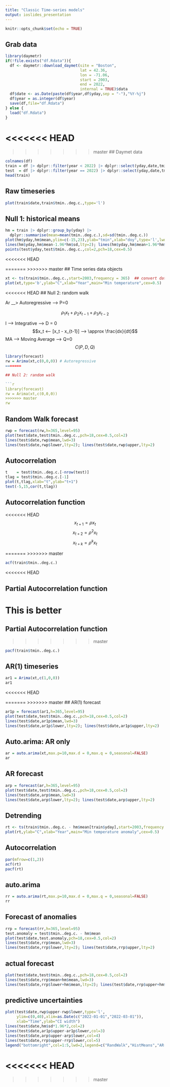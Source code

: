 ```yaml
---
title: "Classic Time-series models"
output: ioslides_presentation
---
```


```r
knitr::opts_chunk$set(echo = TRUE)
```

## Grab data

```r
library(daymetr)
if(!file.exists("df.Rdata")){
  df <- daymetr::download_daymet(site = "Boston",
                                 lat = 42.36,
                                 lon = -71.06,
                                 start = 2003,
                                 end = 2022,
                                 internal = TRUE)$data
  df$date <- as.Date(paste(df$year,df$yday,sep = "-"),"%Y-%j")
  df$year = as.integer(df$year)
  save(df,file="df.Rdata")
} else {
  load("df.Rdata")
}
```

<<<<<<< HEAD
=======

>>>>>>> master
## Daymet data

```r
colnames(df)
train = df |> dplyr::filter(year < 2022) |> dplyr::select(yday,date,tmin..deg.c.)
test  = df |> dplyr::filter(year == 2022) |> dplyr::select(yday,date,tmin..deg.c.)
head(train)
```

## Raw timeseries

```r
plot(train$date,train$tmin..deg.c.,type='l')
```

## Null 1: historical means

```r
hm = train |> dplyr::group_by(yday) |>
  dplyr::summarise(mean=mean(tmin..deg.c.),sd=sd(tmin..deg.c.))
plot(hm$yday,hm$mean,ylim=c(-15,23),ylab="tmin",xlab="doy",type='l',lwd=3)
lines(hm$yday,hm$mean-1.96*hm$sd,lty=2); lines(hm$yday,hm$mean+1.96*hm$sd,lty=2)
points(test$yday,test$tmin..deg.c.,col=2,pch=18,cex=0.5)
```
<<<<<<< HEAD

=======
>>>>>>> master
## Time series data objects

```r
xt <- ts(train$tmin..deg.c.,start=2003,frequency = 365)  ## convert data to a time series object
plot(xt,type='b',ylab="C",xlab="Year",main="Min temperature",cex=0.5)
```

<<<<<<< HEAD
## Null 2: random walk

Ar \_\_\> Autoregressive --\> P=0

$$\rho_1x_t + \rho_2x_{t-1} + \rho_3x_{t-2}$$

I --\> Integrative --\> D = 0 $$x_t <-- [x_t - x_{t-1}] --> \approx \frac{dx}{dt}$$ MA --\> Moving Average --\> Q=0 $$C(P,D,Q)$$

```r
library(forecast)
rw = Arima(xt,c(0,0,0)) # Autoregressive 
=======

## Null 2: random walk

```r
library(forecast)
rw = Arima(xt,c(0,0,0))
>>>>>>> master
rw
```

## Random Walk forecast

```r
rwp = forecast(rw,h=365,level=95)
plot(test$date,test$tmin..deg.c.,pch=18,cex=0.5,col=2)
lines(test$date,rwp$mean,lwd=3)
lines(test$date,rwp$lower,lty=2); lines(test$date,rwp$upper,lty=2)
```

## Autocorrelation

```r
t    = test$tmin..deg.c.[-nrow(test)]
tlag = test$tmin..deg.c.[-1]
plot(t,tlag,xlab="t",ylab="t+1")
text(-5,15,cor(t,tlag))
```

## Autocorrelation function

<<<<<<< HEAD
$$x_{t+1} = \rho x_t$$
$$x_{t+2} = \rho^2 x_t$$
$$x_{t+k} = \rho^k x_t$$

=======
>>>>>>> master
```r
acf(train$tmin..deg.c.)
```

<<<<<<< HEAD


## Partial Autocorrelation function
This is better 
=======
## Partial Autocorrelation function
>>>>>>> master

```r
pacf(train$tmin..deg.c.)
```

## AR(1) timeseries

```r
ar1 = Arima(xt,c(1,0,0))
ar1
```
<<<<<<< HEAD

=======
>>>>>>> master
## AR(1) forecast

```r
ar1p = forecast(ar1,h=365,level=95)
plot(test$date,test$tmin..deg.c.,pch=18,cex=0.5,col=2)
lines(test$date,ar1p$mean,lwd=3)
lines(test$date,ar1p$lower,lty=2); lines(test$date,ar1p$upper,lty=2)
```

## Auto.arima: AR only

```r
ar = auto.arima(xt,max.p=10,max.d = 0,max.q = 0,seasonal=FALSE)
ar
```

## AR forecast

```r
arp = forecast(ar,h=365,level=95)
plot(test$date,test$tmin..deg.c.,pch=18,cex=0.5,col=2)
lines(test$date,arp$mean,lwd=3)
lines(test$date,arp$lower,lty=2); lines(test$date,arp$upper,lty=2)
```

## Detrending

```r
rt <- ts(train$tmin..deg.c. - hm$mean[train$yday],start=2003,frequency = 365)  ## convert data to a time series object
plot(rt,ylab="C",xlab="Year",main="Min temperature anomaly",cex=0.5)
```

## Autocorrelation

```r
par(mfrow=c(1,2))
acf(rt)
pacf(rt)
```

## auto.arima

```r
rr = auto.arima(rt,max.p=10,max.d = 0,max.q = 0,seasonal=FALSE)
rr
```

## Forecast of anomalies

```r
rrp = forecast(rr,h=365,level=95)
test.anomaly = test$tmin..deg.c. - hm$mean
plot(test$date,test.anomaly,pch=18,cex=0.5,col=2)
lines(test$date,rrp$mean,lwd=3)
lines(test$date,rrp$lower,lty=2); lines(test$date,rrp$upper,lty=2)
```

## actual forecast

```r
plot(test$date,test$tmin..deg.c.,pch=18,cex=0.5,col=2)
lines(test$date,rrp$mean+hm$mean,lwd=3)
lines(test$date,rrp$lower+hm$mean,lty=2); lines(test$date,rrp$upper+hm$mean,lty=2)
```

## predictive uncertainties

```r
plot(test$date,rwp$upper-rwp$lower,type='l',
     ylim=c(0,40),xlim=as.Date(c("2022-01-01","2022-03-01")),
     xlab="Time",ylab="CI width")
lines(test$date,hm$sd*1.96*2,col=2)
lines(test$date,ar1p$upper-ar1p$lower,col=3)
lines(test$date,arp$upper-arp$lower,col=4)
lines(test$date,rrp$upper-rrp$lower,col=5)
legend("bottomright",col=1:5,lwd=2,legend=c("RandWalk","HistMeans","AR(1)","AR(auto)","detrended AR(auto)"))
```
<<<<<<< HEAD
=======

>>>>>>> master

